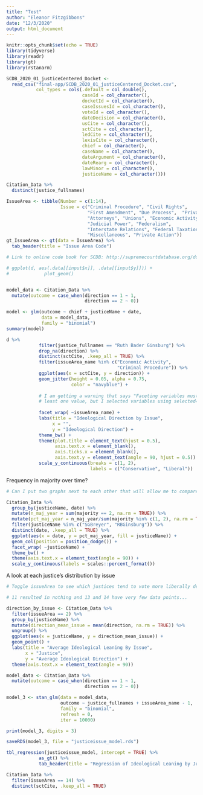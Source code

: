 ```yaml
---
title: "Test"
author: "Eleanor Fitzgibbons"
date: "12/3/2020"
output: html_document
---
```


```r
knitr::opts_chunk$set(echo = TRUE)
library(tidyverse)
library(readr)
library(gt)
library(rstanarm)
```

```r
SCDB_2020_01_justiceCentered_Docket <- 
  read_csv("final-app/SCDB_2020_01_justiceCentered_Docket.csv",
           col_types = cols(.default = col_double(),
                            caseId = col_character(),
                            docketId = col_character(),
                            caseIssuesId = col_character(),
                            voteId = col_character(),
                            dateDecision = col_character(),
                            usCite = col_character(),
                            sctCite = col_character(),
                            ledCite = col_character(),
                            lexisCite = col_character(),
                            chief = col_character(),
                            caseName = col_character(),
                            dateArgument = col_character(),
                            dateRearg = col_character(),
                            lawMinor = col_character(),
                            justiceName = col_character()))
```

```r
Citation_Data %>% 
  distinct(justice_fullnames)
```
```r
IssueArea <- tibble(Number = c(1:14),
                    Issue = c("Criminal Procedure", "Civil Rights", 
                              "First Amendment", "Due Process",  "Privacy", 
                              "Attorneys", "Unions", "Economic Activity", 
                              "Judicial Power", "Federalism", 
                              "Interstate Relations", "Federal Taxation", 
                              "Miscellaneous", "Private Action"))
gt_IssueArea <- gt(data = IssueArea) %>% 
  tab_header(title = "Issue Area Code")

# Link to online code book for SCDB: http://supremecourtdatabase.org/documentation.php
```


```r
# ggplot(d, aes(.data[[input$x]], .data[[input$y]])) +
#             plot_geom()


model_data <- Citation_Data %>% 
  mutate(outcome = case_when(direction == 1 ~ 1,
                             direction == 2 ~ 0))

model <- glm(outcome ~ chief + justiceName + date,
             data = model_data,
             family = "binomial")
summary(model)
```

```r
d %>% 
            filter(justice_fullnames == "Ruth Bader Ginsburg") %>% 
            drop_na(direction) %>% 
            distinct(sctCite, .keep_all = TRUE) %>% 
            filter(issueArea_name %in% c("Economic Activity",
                                         "Criminal Procedure")) %>% 
            ggplot(aes(x = sctCite, y = direction)) +
            geom_jitter(height = 0.05, alpha = 0.75,
                        color = "navyblue") +
            
            # I am getting a warning that says "Faceting variables must have at
            # least one value, but I selected variables using selected=...
            
            facet_wrap( ~issueArea_name) +
            labs(title = "Ideological Direction by Issue",
                 x = "",
                 y = "Ideological Direction") +
            theme_bw() +
            theme(plot.title = element_text(hjust = 0.5),
                  axis.text.x = element_blank(),
                  axis.ticks.x = element_blank(),
                  axis.text.y = element_text(angle = 90, hjust = 0.5)) +
            scale_y_continuous(breaks = c(1, 2),
                               labels = c("Conservative", "Liberal"))
```

Frequency in majority over time?
```r
# Can I put two graphs next to each other that will allow me to compare two different justices?

Citation_Data %>% 
  group_by(justiceName, date) %>% 
  mutate(n_maj_year = sum(majority == 2, na.rm = TRUE)) %>% 
  mutate(pct_maj_year = n_maj_year/sum(majority %in% c(1, 2), na.rm = TRUE)) %>% 
  filter(justiceName %in% c("SGBreyer", "RBGinsburg")) %>% 
  distinct(date, .keep_all = TRUE) %>% 
  ggplot(aes(x = date, y = pct_maj_year, fill = justiceName)) +
  geom_col(position = position_dodge()) +
  facet_wrap( ~justiceName) +
  theme_bw() +
  theme(axis.text.x = element_text(angle = 90)) +
  scale_y_continuous(labels = scales::percent_format())
```

A look at each justice's distribution by issue
```r

# Toggle issueArea to see which justices tend to vote more liberally depending on the context

# 11 resulted in nothing and 13 and 14 have very few data points...

direction_by_issue <- Citation_Data %>% 
  filter(issueArea == 2) %>% 
  group_by(justiceName) %>% 
  mutate(direction_mean_issue = mean(direction, na.rm = TRUE)) %>% 
  ungroup() %>% 
  ggplot(aes(x = justiceName, y = direction_mean_issue)) +
  geom_point() +
  labs(title = "Average Ideological Leaning By Issue",
       x = "Justice",
       y = "Average Ideological Direction") +
  theme(axis.text.x = element_text(angle = 90))
```


```r
model_data <- Citation_Data %>% 
  mutate(outcome = case_when(direction == 1 ~ 1,
                             direction == 2 ~ 0))

model_3 <- stan_glm(data = model_data,
                    outcome ~ justice_fullnames + issueArea_name - 1,
                    family = "binomial",
                    refresh = 0,
                    iter = 10000)

print(model_3, digits = 3)

saveRDS(model_3, file = "justiceissue_model.rds")

tbl_regression(justiceissue_model, intercept = TRUE) %>% 
            as_gt() %>% 
            tab_header(title = "Regression of Ideological Leaning by Justice and Issue Area")
```

```r
Citation_Data %>% 
  filter(issueArea == 14) %>% 
  distinct(sctCite, .keep_all = TRUE)
```





